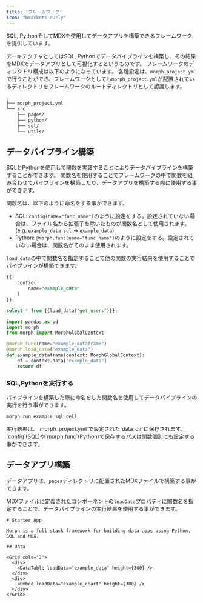 ```yaml
---
title: 'フレームワーク'
icon: "brackets-curly"
---
```


SQL, PythonそしてMDXを使用してデータアプリを構築できるフレームワークを提供しています。

アーキテクチャとしてはSQL, Pythonでデータパイプラインを構築し、その結果をMDXでデータアプリとして可視化するというものです。
フレームワークのディレクトリ構成は以下のようになっています。
各種設定は、`morph_project.yml`で行うことができ、フレームワークとしても`morph_project.yml`が配置されているディレクトリをフレームワークのルートディレクトリとして認識します。

```bash workdir
.
├── morph_project.yml
└── src
    ├── pages/
    ├── python/
    ├── sql/
    └── utils/
```

## データパイプライン構築

SQLとPythonを使用して関数を実装することによりデータパイプラインを構築することができます。
関数名を使用することでフレームワークの中で関数を組み合わせてパイプラインを構築したり、データアプリを構築する際に使用する事ができます。

関数名は、以下のように命名をする事ができます。

- SQL: `config(name="func_name")`のように設定をする。設定されていない場合は、ファイル名から拡張子を除いたものが関数名として使用されます。(e.g. `example_data.sql` -> `example_data`)
- Python: `@morph.func(name="func_name")`のように設定をする。設定されていない場合は、関数名がそのまま使用されます。

`load_data`の中で関数名を指定することで他の関数の実行結果を使用することでパイプラインが構築できます。

<CodeGroup>

```sql SQL
{{
    config(
        name="example_data"
    )
}}

select * from {{load_data("get_users")}};
```

```python Python
import pandas as pd
import morph
from morph import MorphGlobalContext

@morph.func(name="example_dataframe")
@morph.load_data("example_data")
def example_dataframe(context: MorphGlobalContext):
    df = context.data["example_data"]
    return df
```

</CodeGroup>

### SQL,Pythonを実行する

パイプラインを構築した際に命名をした関数名を使用してデータパイプラインの実行を行う事ができます。

```bash Shell
morph run example_sql_cell
```

<Tip>
実行結果は、`morph_project.yml`で設定された`data_dir`に保存されます。
`config`(SQL)や`morph.func`(Python)で保存するパスは関数個別にも設定する事ができます。
</Tip>

## データアプリ構築

データアプリは、`pages`ディレクトリに配置されたMDXファイルで構築する事ができます。

MDXファイルに定義されたコンポーネントの`loadData`プロパティに関数名を指定することで、データパイプラインの実行結果を使用する事ができます。

```tsx MDX (pages/index.mdx)
# Starter App

Morph is a full-stack framework for building data apps using Python, SQL and MDX.

## Data

<Grid cols="2">
  <div>
    <DataTable loadData="example_data" height={300} />
  </div>
  <div>
    <Embed loadData="example_chart" height={300} />
  </div>
</Grid>

```
